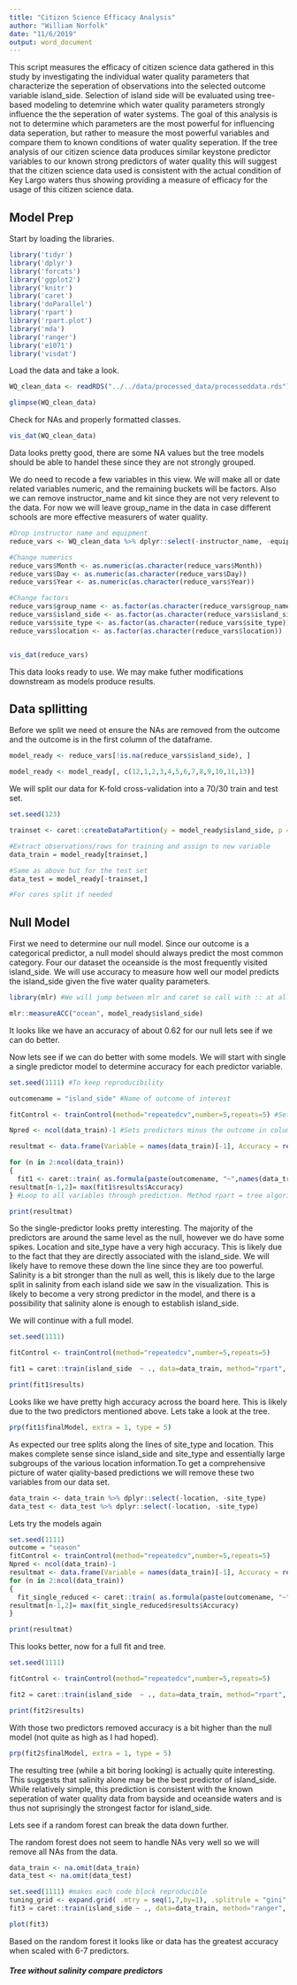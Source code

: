 ```yaml
---
title: "Citizen Science Efficacy Analysis"
author: "William Norfolk"
date: "11/6/2019"
output: word_document
---
```


This script measures the efficacy of citizen science data gathered in this study by investigating the individual water quality parameters that characterize the seperation of observations into the selected outcome variable island_side. Selection of island side will be evaluated using tree-based modeling to detemrine which water quality parameters strongly influence the the seperation of water systems. The goal of this analysis is not to determine which parameters are the most powerful for influencing data seperation, but rather to measure the most powerful variables and compare them to known conditions of water quality seperation. If the tree analysis of our citizen science data produces similar keystone predictor variables to our known strong predictors of water quality this will suggest that the citizen science data used is consistent with the actual condition of Key Largo waters thus showing providing a measure of efficacy for the usage of this citizen science data.

## Model Prep

Start by loading the libraries.
```r
library('tidyr')
library('dplyr')
library('forcats')
library('ggplot2')
library('knitr')
library('caret')
library('doParallel')
library('rpart')
library('rpart.plot')
library('mda')
library('ranger')
library('e1071')
library('visdat')
```
Load the data and take a look.

```r
WQ_clean_data <- readRDS("../../data/processed_data/processeddata.rds")

glimpse(WQ_clean_data)
```

Check for NAs and properly formatted classes.

```r
vis_dat(WQ_clean_data)
```
Data looks pretty good, there are some NA values but the tree models should be able to handel these since they are not strongly grouped. 

We do need to recode a few variables in this view. We will make all or date related variables numeric, and the remaining buckets will be factors. Also we can remove instructor_name and kit since they are not very relevent to the data. For now we will leave group_name in the data in case different schools are more effective measurers of water quality. 



```r
#Drop instructor name and equipment
reduce_vars <- WQ_clean_data %>% dplyr::select(-instructor_name, -equipment)

#Change numerics
reduce_vars$Month <- as.numeric(as.character(reduce_vars$Month))
reduce_vars$Day <- as.numeric(as.character(reduce_vars$Day))
reduce_vars$Year <- as.numeric(as.character(reduce_vars$Year))

#Change factors
reduce_vars$group_name <- as.factor(as.character(reduce_vars$group_name))
reduce_vars$island_side <- as.factor(as.character(reduce_vars$island_side))
reduce_vars$site_type <- as.factor(as.character(reduce_vars$site_type))
reduce_vars$location <- as.factor(as.character(reduce_vars$location))


vis_dat(reduce_vars)
```

This data looks ready to use. We may make futher modifications downstream as models produce results.

## Data spllitting

Before we split we need ot ensure the NAs are removed from the outcome and the outcome is in the first column of the dataframe.

```r
model_ready <- reduce_vars[!is.na(reduce_vars$island_side), ]

model_ready <- model_ready[, c(12,1,2,3,4,5,6,7,8,9,10,11,13)]

```


We will split our data for K-fold cross-validation into a 70/30 train and test set.


```r

set.seed(123)

trainset <- caret::createDataPartition(y = model_ready$island_side, p = 0.7, list = FALSE)

#Extract observations/rows for training and assign to new variable
data_train = model_ready[trainset,] 

#Same as above but for the test set
data_test = model_ready[-trainset,] 
```





```r
#For cores split if needed
```


## Null Model

First we need to determine our null model. Since our outcome is a categorical predictor, a null model should always predict the most common category. Four our dataset the oceanside is the most frequently visited island_side. We will use accuracy to measure how well our model predicts the island_side given the five water quality parameters.

```r

library(mlr) #We will jump between mlr and caret so call with :: at all times. 

mlr::measureACC("ocean", model_ready$island_side)

```

It looks like we have an accuracy of about 0.62 for our null lets see if we can do better. 


Now lets see if we can do better with some models. We will start with single a single predictor model to determine accuracy for each predictor variable.

```r

set.seed(1111) #To keep reproducibility

outcomename = "island_side" #Name of outcome of interest

fitControl <- trainControl(method="repeatedcv",number=5,repeats=5) #Sets K-fold cross-validation.

Npred <- ncol(data_train)-1 #Sets predictors minus the outcome in column 1.

resultmat <- data.frame(Variable = names(data_train)[-1], Accuracy = rep(0,Npred)) #Takes results and moves to dataframe named resultmat, measure set to accuracy.

for (n in 2:ncol(data_train))
{
  fit1 <- caret::train( as.formula(paste(outcomename, "~",names(data_train)[n])) , data = data_train, method = "rpart", trControl = fitControl, na.action = na.pass, tuneLength = 10) 
resultmat[n-1,2]= max(fit1$results$Accuracy)  
} #Loop to all variables through prediction. Method rpart = tree algorithm, and skipping any NA values. 

print(resultmat)

```

So the single-predictor looks pretty interesting. The majority of the predictors are around the same level as the null, however we do have some spikes. Location and site_type have a very high accuracy. This is likely due to the fact that they are directly associated with the island_side. We will likely have to remove these down the line since they are too powerful. Salinity is a bit stronger than the null as well, this is likely due to the large split in salinity from each island side we saw in the visualization. This is likely to become a very strong predictor in the model, and there is a possibility that salinity alone is enough to establish island_side. 

We will continue with a full model.

```r
set.seed(1111)

fitControl <- trainControl(method="repeatedcv",number=5,repeats=5) 

fit1 = caret::train(island_side  ~ ., data=data_train, method="rpart",  trControl = fitControl, na.action = na.pass, tuneLength = 10) 

print(fit1$results)

```
 Looks like we have pretty high accuracy across the board here. This is likely due to the two predictors mentioned above. Lets take a look at the tree.

```r
prp(fit1$finalModel, extra = 1, type = 5)
```

As expected our tree splits along the lines of site_type and location. This makes complete sense since island_side and site_type and essentially large subgroups of the various location information.To get a comprehensive picture of water qiality-based predictions we will remove these two variables from our data set. 

```r

data_train <- data_train %>% dplyr::select(-location, -site_type)
data_test <- data_test %>% dplyr::select(-location, -site_type)
```

Lets try the models again
```r
set.seed(1111) 
outcome = "season"
fitControl <- trainControl(method="repeatedcv",number=5,repeats=5) 
Npred <- ncol(data_train)-1
resultmat <- data.frame(Variable = names(data_train)[-1], Accuracy = rep(0,Npred))
for (n in 2:ncol(data_train))
{
  fit_single_reduced <- caret::train( as.formula(paste(outcomename, "~",names(data_train)[n])) , data = data_train, method = "rpart", trControl = fitControl, na.action = na.pass, tuneLength = 20) 
resultmat[n-1,2]= max(fit_single_reduced$results$Accuracy)  
}

print(resultmat)
```
This looks better, now for a full fit and tree.

```r
set.seed(1111)

fitControl <- trainControl(method="repeatedcv",number=5,repeats=5) 

fit2 = caret::train(island_side  ~ ., data=data_train, method="rpart",  trControl = fitControl, na.action = na.pass, tuneLength = 20) 

print(fit2$results)
```
With those two predictors removed accuracy is a bit higher than the null model (not quite as high as I had hoped). 

```r
prp(fit2$finalModel, extra = 1, type = 5)

```
The resulting tree (while a bit boring looking) is actually quite interesting. This suggests that salinity alone may be the best predictor of island_side. While relatively simple, this prediction is consistent with the known seperation of water quality data from bayside and oceanside waters and is thus not suprisingly the strongest factor for island_side. 


Lets see if a random forest can break the data down further.

The random forest does not seem to handle NAs very well so we will remove all NAs from the data.

```r
data_train <- na.omit(data_train)
data_test <- na.omit(data_test)
```


```r

set.seed(1111) #makes each code block reproducible
tuning_grid <- expand.grid( .mtry = seq(1,7,by=1), .splitrule = "gini", .min.node.size = seq(2,8,by=1) )
fit3 = caret::train(island_side ~ ., data=data_train, method="ranger",  trControl = fitControl, tuneGrid = tuning_grid, na.action = na.pass) 

```

```r
plot(fit3)
```

Based on the random forest it looks like or data has the greatest accuracy when scaled with 6-7 predictors. 

##### Tree without salinity compare predictors

